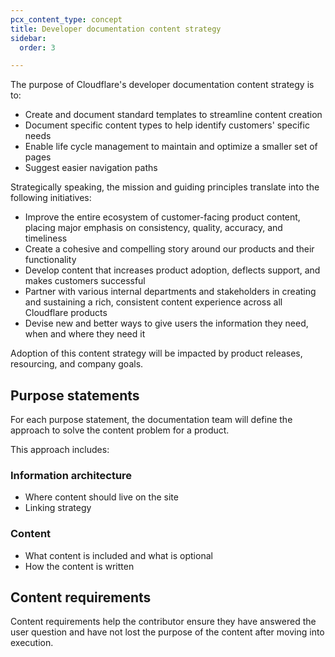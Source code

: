 ```yaml
---
pcx_content_type: concept
title: Developer documentation content strategy
sidebar:
  order: 3

---
```



The purpose of Cloudflare's developer documentation content strategy is to:

* Create and document standard templates to streamline content creation
* Document specific content types to help identify customers' specific needs
* Enable life cycle management to maintain and optimize a smaller set of pages
* Suggest easier navigation paths

Strategically speaking, the mission and guiding principles translate into the following initiatives:

* Improve the entire ecosystem of customer-facing product content, placing major emphasis on consistency, quality, accuracy, and timeliness
* Create a cohesive and compelling story around our products and their functionality
* Develop content that increases product adoption, deflects support, and makes customers successful
* Partner with various internal departments and stakeholders in creating and sustaining a rich, consistent content experience across all Cloudflare products
* Devise new and better ways to give users the information they need, when and where they need it

Adoption of this content strategy will be impacted by product releases, resourcing, and company goals.

## Purpose statements

For each purpose statement, the documentation team will define the approach to solve the content problem for a product.

This approach includes:

### Information architecture

* Where content should live on the site
* Linking strategy

### Content

* What content is included and what is optional
* How the content is written

## Content requirements

Content requirements help the contributor ensure they have answered the user question and have not lost the purpose of the content after moving into execution.

<DirectoryListing />

